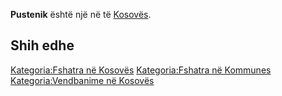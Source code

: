 {{Fshat në 
 | Emri                = Pustenik
 | EmriAlt                = 
 | NAME_SHORT_FORM=      
 | NAME_GENERIC=      
 | NAME_SORT_NAME_RO=      PUSTENIK
 | FULL_NAME_RO = Pustenik
 | FULL_NAME_ND_RO=Pustenik
 | SORT_NAME_RG=PUSTENIK
 | FULL_NAME_RG=Pustenik
 | FULL_NAME_ND_RG=Pustenik
 | SRP_NAME_SHORT_FORM=      
 | SRP_NAME_GENERIC=      
 | SRP_NAME_SORT_NAME_RO=      
 | SRP_FULL_NAME_RO = 
 | SRP_FULL_NAME_ND_RO=
 | SRP_SORT_NAME_RG=
 | SRP_FULL_NAME_RG=
 | SRP_FULL_NAME_ND_RG=
 | Emri (Rasa dhanore) = 
 | Figura              = 
 | Shteti              = Kosovo
 | Komuna              = 
 | Kodi postar         = 
 | Sipërfaqja          = 

 | Popullsia           = 

 | Regj. i popullsisë  = 
 | Dend. e popullsisë  = 
 | Faqja zyrtare       = 
 <!--- Koordinatat ----> 
 | Gjerësia            = 42.1625
 | Gjatësia            = 21.263611
 | Lartësia            = 
}}
'''Pustenik''' është një [[]] në [[]] të [[Kosovës]].

<!-- == Gjeografia == -->
<!-- == Historia == -->
<!-- == Demografia == -->
== Shih edhe ==
{{Komuna }}
{{Kosovo-Administrata-Cung}}

[[Kategoria:Fshatra në Kosovës]]
[[Kategoria:Fshatra në Kommunes ]]
[[Kategoria:Vendbanime në Kosovës]]